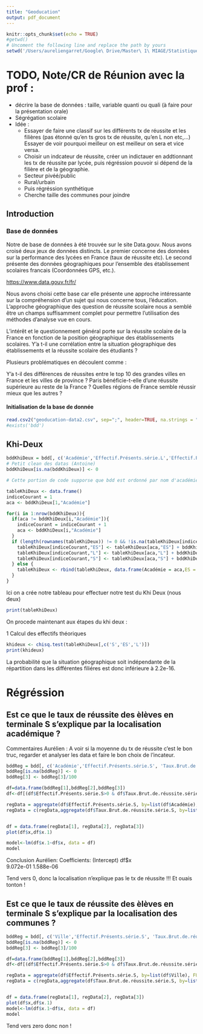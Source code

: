 ```yaml
---
title: "Geoducation"
output: pdf_document
---
```


```r
knitr::opts_chunk$set(echo = TRUE)
#getwd()
# Uncoment the following line and replace the path by yours
setwd('/Users/aureliengarret/Google\ Drive/Master\ 1\ MIAGE/Statistiques/Geoducation')
```
\begin{center}
\textit{Antoine Drouhin, Aurélien Garret, Cécile Hu, Lucas Morel}
\end{center}
# TODO, Note/CR de Réunion avec la prof :
* décrire la base de données : taille, variable quanti ou quali (à faire pour la présentation orale)
* Ségrégation scolaire
* Idée :
  * Essayer de faire une classif sur les différents tx de réussite et les filières (pas étonné qu'en ts gros tx de réussite, qu'en L non etc,...) Essayer de voir pourquoi meilleur on est meilleur on sera et vice versa.
  * Choisir un indcateur de réussite, créer un indictauer en addtionnant les tx de réussite par lycée, puis régréssion pouvoir si dépend de la filière et de la géographie.
  * Secteur pivéé/public
  * Rural/urbain
  * Puis régréssion synthétique
  * Cherche taille des communes pour joindre


## Introduction

### Base de données

Notre de base de données à été trouvée sur le site Data.gouv. 
Nous avons croisé deux jeux de données distincts. Le premier concerne des données sur la performance des lycées en France (taux de réussite etc). Le second présente des données géographiques pour l’ensemble des établissement scolaires francais (Coordonnées GPS, etc.).

<https://www.data.gouv.fr/fr/>

Nous avons choisi cette base car elle présente une approche intéressante sur la compréhension d’un sujet qui nous concerne tous, l’éducation.
L’approche géographique des question de réussite scolaire nous a semblé être un champs suffisamment complet pour permettre l’utilisation des méthodes d’analyse vue en cours.

L'intérêt et le questionnement général porte sur la réussite scolaire de la France en fonction de la position géographique des établissements scolaires. Y’a t-il une corrélation entre la situation géographique des établissements et la réussite scolaire des étudiants ?

Plusieurs problématiques en découlent comme :

Y’a t-il des différences de réussites entre le top 10 des grandes villes en France et les villes de province ?
Paris bénéficie-t-elle d’une réussite supérieure au reste de la France ?
Quelles régions de France semble réussir mieux que les autres ?

#### Initialisation de la base de donnée

```r
read.csv2("geoducation-data2.csv", sep=";", header=TRUE, na.strings = "")->bdd
#exists('bdd')
```

## Khi-Deux

```r

bddKhiDeux = bdd[, c('Académie','Effectif.Présents.série.L','Effectif.Présents.série.ES','Effectif.Présents.série.S')]
# Petit clean des datas (Antoine)
bddKhiDeux[is.na(bddKhiDeux)] <- 0

# Cette portion de code supporse que bdd est ordonné par nom d'académie. (Antoine)

tableKhiDeux <- data.frame()
indiceCourant = 1
aca <- bddKhiDeux[1,"Académie"]

for(i in 1:nrow(bddKhiDeux)){
  if(aca != bddKhiDeux[i,"Académie"]){
    indiceCourant = indiceCourant + 1
    aca <- bddKhiDeux[i,"Académie"]
  } 
  if (length(rownames(tableKhiDeux)) != 0 && !is.na(tableKhiDeux[indiceCourant,"Académie"]) && bddKhiDeux[i,"Académie"] == tableKhiDeux[indiceCourant,"Académie"] ){
    tableKhiDeux[indiceCourant,"ES"] <- tableKhiDeux[aca,"ES"] + bddKhiDeux[i,"Effectif.Présents.série.ES"]
    tableKhiDeux[indiceCourant,"L"] <- tableKhiDeux[aca,"L"] + bddKhiDeux[i,"Effectif.Présents.série.L"]
    tableKhiDeux[indiceCourant,"S"] <- tableKhiDeux[aca,"S"] + bddKhiDeux[i,"Effectif.Présents.série.S"]
  } else {
    tableKhiDeux <- rbind(tableKhiDeux, data.frame(Académie = aca,ES = bddKhiDeux[i,"Effectif.Présents.série.ES"], S = bddKhiDeux[i,"Effectif.Présents.série.S"], L = bddKhiDeux[i,"Effectif.Présents.série.L"]))
  }
}
```

Ici on a crée notre tableau pour effectuer notre test du Khi Deux (nous deux)

```r
print(tableKhiDeux)
```

On procede maintenant aux étapes du khi deux :

1 Calcul des effectifs théoriques

```r
khideux <- chisq.test(tableKhiDeux[,c('S','ES','L')])
print(khideux)
```

La probabilité que la situation géographique soit indépendante de la répartition dans les différentes filiéres est donc inférieure à 2.2e-16.

# Régréssion
## Est ce que le taux de réussite des èlèves en terminale S s'explique par la localisation académique ?

Commentaires Aurélien : A voir si la moyenne du tx de réussite c'est le bon truc, regarder et analyser les data et faire le bon choix de l'incateur.

```r
bddReg = bdd[, c('Académie','Effectif.Présents.série.S', 'Taux.Brut.de.réussite.série.S')]
bddReg[is.na(bddReg)] <- 0
bddReg[3] <- bddReg[3]/100

df=data.frame(bddReg[1],bddReg[2],bddReg[3])
df<-df[(df$Effectif.Présents.série.S>0 & df$Taux.Brut.de.réussite.série.S>0),]

regData = aggregate(df$Effectif.Présents.série.S, by=list(df$Académie), FUN=sum)
regData = c(regData,aggregate(df$Taux.Brut.de.réussite.série.S, by=list(df$Académie), FUN=mean)[2])


df = data.frame(regData[1], regData[2], regData[3])
plot(df$x,df$x.1)

model<-lm(df$x.1~df$x, data = df)
model
```

Conclusion Aurélien: 
Coefficients:
(Intercept)         df$x  
  9.072e-01    1.588e-06  
  
Tend vers 0, donc la localisation n'explique pas le tx de réussite !!! Et ouais tonton !

## Est ce que le taux de réussite des èlèves en terminale S s'explique par la localisation des communes ?


```r
bddReg = bdd[, c('Ville','Effectif.Présents.série.S', 'Taux.Brut.de.réussite.série.S')]
bddReg[is.na(bddReg)] <- 0
bddReg[3] <- bddReg[3]/100

df=data.frame(bddReg[1],bddReg[2],bddReg[3])
df<-df[(df$Effectif.Présents.série.S>0 & df$Taux.Brut.de.réussite.série.S>0),]

regData = aggregate(df$Effectif.Présents.série.S, by=list(df$Ville), FUN=sum)
regData = c(regData,aggregate(df$Taux.Brut.de.réussite.série.S, by=list(df$Ville), FUN=mean)[2])


df = data.frame(regData[1], regData[2], regData[3])
plot(df$x,df$x.1)
model<-lm(df$x.1~df$x, data = df)
model
```

Tend vers zero donc non !
